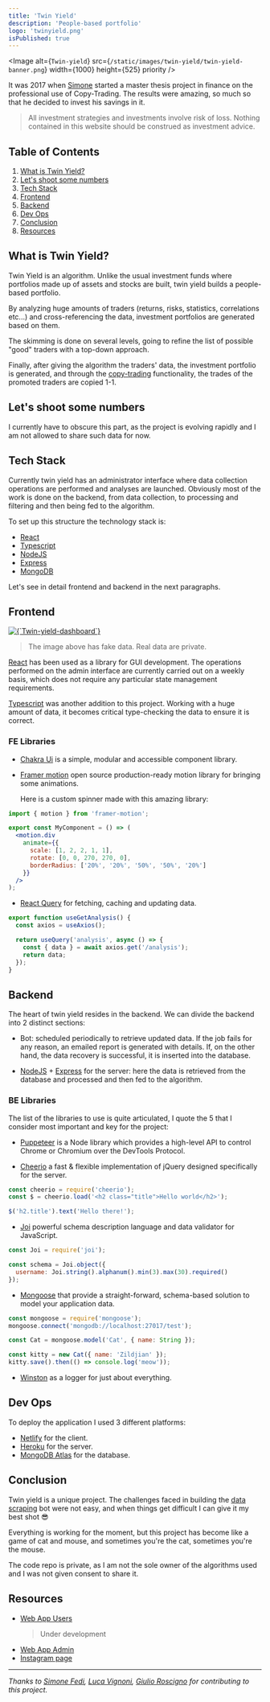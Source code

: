```yaml
---
title: 'Twin Yield'
description: 'People-based portfolio'
logo: 'twinyield.png'
isPublished: true
---
```


<Image
  alt={`Twin-yield`}
  src={`/static/images/twin-yield/twin-yield-banner.png`}
  width={1000}
  height={525}
  priority
/>

It was 2017 when [Simone](https://www.instagram.com/simone_fedi) started a master thesis project in finance on the professional use of Copy-Trading.
The results were amazing, so much so that he decided to invest his savings in it.

> All investment strategies and investments involve risk of loss. Nothing contained in this website should be construed as investment advice.

## Table of Contents

1.  [What is Twin Yield?](/projects/twin-yield#what-is-twin-yield)
2.  [Let's shoot some numbers](/projects/twin-yield#lets-shoot-some-numbers)
3.  [Tech Stack](/projects/twin-yield#tech-stack)
4.  [Frontend](/projects/twin-yield#frontend)
5.  [Backend](/projects/twin-yield#backend)
6.  [Dev Ops](/projects/twin-yield#dev-ops)
7.  [Conclusion](/projects/twin-yield#conclusion)
8.  [Resources](/projects/twin-yield#resources)

## What is Twin Yield?

Twin Yield is an algorithm. Unlike the usual investment funds where portfolios made up of assets and stocks are built, twin yield builds a people-based portfolio.

By analyzing huge amounts of traders (returns, risks, statistics, correlations etc...) and cross-referencing the data,
investment portfolios are generated based on them.

The skimming is done on several levels, going to refine the list of possible "good" traders with a top-down approach.

Finally, after giving the algorithm the traders' data, the investment portfolio is generated, and through the [copy-trading](https://en.wikipedia.org/wiki/Copy_trading) functionality,
the trades of the promoted traders are copied 1-1.

## Let's shoot some numbers

I currently have to obscure this part, as the project is evolving rapidly and I am not allowed to share such data for now.

## Tech Stack

Currently twin yield has an administrator interface where data collection operations are performed and analyses are launched.
Obviously most of the work is done on the backend, from data collection, to processing and filtering and then being fed to the algorithm.

To set up this structure the technology stack is:

- [React](https://it.reactjs.org/)
- [Typescript](https://www.typescriptlang.org/)
- [NodeJS](https://nodejs.org/it/)
- [Express](https://expressjs.com/)
- [MongoDB](https://www.mongodb.com/)

Let's see in detail frontend and backend in the next paragraphs.

## Frontend

<a aria-label="twin-yield dashboard" href="https://admin.twinyield.app/login">
  <Image
    alt={`Twin-yield-dashboard`}
    src={`/static/images/twin-yield/twin-yield-admin-dashboard.png`}
    width={1000}
    height={593}
  />
</a>

> The image above has fake data. Real data are private.

[React](https://it.reactjs.org/) has been used as a library for GUI development.
The operations performed on the admin interface are currently carried out on a weekly basis,
which does not require any particular state management requirements.

[Typescript](https://www.typescriptlang.org/) was another addition to this project. Working with a huge amount of data,
it becomes critical type-checking the data to ensure it is correct.

### FE Libraries

- [Chakra Ui](https://chakra-ui.com/)
  is a simple, modular and accessible component library.

- [Framer motion](https://www.framer.com/motion/)
  open source production-ready motion library for bringing some animations.

  Here is a custom spinner made with this amazing library:

```jsx
import { motion } from 'framer-motion';

export const MyComponent = () => (
  <motion.div
    animate={{
      scale: [1, 2, 2, 1, 1],
      rotate: [0, 0, 270, 270, 0],
      borderRadius: ['20%', '20%', '50%', '50%', '20%']
    }}
  />
);
```

- [React Query](https://react-query.tanstack.com/)
  for fetching, caching and updating data.

```jsx
export function useGetAnalysis() {
  const axios = useAxios();

  return useQuery('analysis', async () => {
    const { data } = await axios.get('/analysis');
    return data;
  });
}
```

## Backend

The heart of twin yield resides in the backend. We can divide the backend into 2 distinct sections:

- Bot: scheduled periodically to retrieve updated data. If the job fails for any reason, an emailed report is generated with details.
  If, on the other hand, the data recovery is successful, it is inserted into the database.

- [NodeJS](https://nodejs.org/it/) + [Express](https://expressjs.com/) for the server: here the data is retrieved from
  the database and processed and then fed to the algorithm.

### BE Libraries

The list of the libraries to use is quite articulated, I quote the 5 that I consider most important and key for the project:

- [Puppeteer](https://www.npmjs.com/package/puppeteer) is a Node library which provides a high-level API to control Chrome or Chromium over the DevTools Protocol.

- [Cheerio](https://www.npmjs.com/package/cheerio) a fast & flexible implementation of jQuery designed specifically for the server.

```jsx
const cheerio = require('cheerio');
const $ = cheerio.load('<h2 class="title">Hello world</h2>');

$('h2.title').text('Hello there!');
```

- [Joi](https://www.npmjs.com/package/joi) powerful schema description language and data validator for JavaScript.

```jsx
const Joi = require('joi');

const schema = Joi.object({
  username: Joi.string().alphanum().min(3).max(30).required()
});
```

- [Mongoose](https://mongoosejs.com/) that provide a straight-forward, schema-based solution to model your application data.

```jsx
const mongoose = require('mongoose');
mongoose.connect('mongodb://localhost:27017/test');

const Cat = mongoose.model('Cat', { name: String });

const kitty = new Cat({ name: 'Zildjian' });
kitty.save().then(() => console.log('meow'));
```

- [Winston](https://www.npmjs.com/package/winston) as a logger for just about everything.

## Dev Ops

To deploy the application I used 3 different platforms:

- [Netlify](https://www.netlify.com/) for the client.
- [Heroku](https://www.heroku.com/) for the server.
- [MongoDB Atlas](https://www.mongodb.com/atlas) for the database.

## Conclusion

Twin yield is a unique project. The challenges faced in building the [data scraping](https://en.wikipedia.org/wiki/Web_scraping) bot were not easy,
and when things get difficult I can give it my best shot 😎

Everything is working for the moment, but this project has become like a game of cat and mouse, and sometimes you're the cat, sometimes you're the mouse.

The code repo is private, as I am not the sole owner of the algorithms used and I was not given consent to share it.

## Resources

- [Web App Users](https://twinyield.app/)
  > Under development
- [Web App Admin](https://admin.twinyield.app/login)
- [Instagram page](https://www.instagram.com/twinyield/)

---

_Thanks to
[Simone Fedi](https://www.instagram.com/simone_fedi/),
[Luca Vignoni](https://www.instagram.com/luca.vignoni8/),
[Giulio Roscigno](https://www.instagram.com/giulio_roscigno/)
for contributing to this project._
